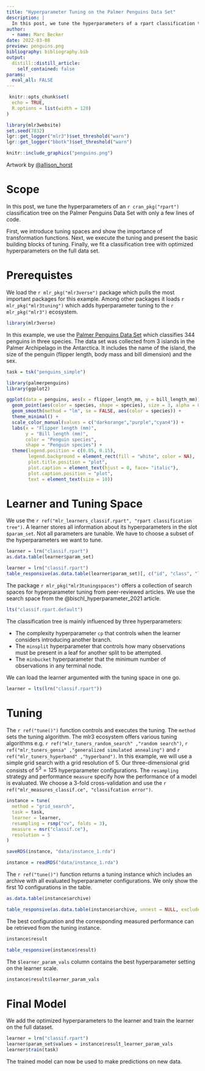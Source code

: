 ```yaml
---
title: "Hyperparameter Tuning on the Palmer Penguins Data Set"
description: |
  In this post, we tune the hyperparameters of a rpart classification tree on the Palmer Penguins data set with only a few lines of code.
author:
  - name: Marc Becker
date: 2022-03-08
preview: penguins.png
bibliography: bibliography.bib
output:
  distill::distill_article:
    self_contained: false
params:
  eval_all: FALSE
---
```


```r
 knitr::opts_chunk$set(
  echo = TRUE,
  R.options = list(width = 120)
)

library(mlr3website)
set.seed(7832)
lgr::get_logger("mlr3")$set_threshold("warn")
lgr::get_logger("bbotk")$set_threshold("warn")
```


```r
knitr::include_graphics("penguins.png")
```

<div class="l-body-outset">
<div class="figure">
<p class="caption">Artwork by [\@allison_horst](https://github.com/allisonhorst)</p>
</div>
</div>

# Scope

In this post, we tune the hyperparameters of an `r cran_pkg("rpart")` classification tree on the Palmer Penguins Data Set with only a few lines of code.

First, we introduce tuning spaces and show the importance of transformation functions.
Next, we execute the tuning and present the basic building blocks of tuning.
Finally, we fit a classification tree with optimized hyperparameters on the full data set.

# Prerequistes

We load the `r mlr_pkg("mlr3verse")` package which pulls the most important packages for this example.
Among other packages it loads `r mlr_pkg("mlr3tuning")` which adds hyperparameter tuning to the `r mlr_pkg("mlr3")` ecosystem.

```r
library(mlr3verse)
```

In this example, we use the [Palmer Penguins Data Set](https://mlr3.mlr-org.com/reference/mlr_tasks_penguins.html) which classifies 344 penguins in three species.
The data set was collected from 3 islands in the Palmer Archipelago in the Antarctica.
It includes the name of the island, the size of the penguin (flipper length, body mass and bill dimension) and the sex.

```r
task = tsk("penguins_simple")
```

```r
library(palmerpenguins)
library(ggplot2)

ggplot(data = penguins, aes(x = flipper_length_mm, y = bill_length_mm)) +
  geom_point(aes(color = species, shape = species), size = 3, alpha = 0.8) +
  geom_smooth(method = "lm", se = FALSE, aes(color = species)) +
  theme_minimal() +
  scale_color_manual(values = c("darkorange","purple","cyan4")) +
  labs(x = "Flipper length (mm)",
       y = "Bill length (mm)",
       color = "Penguin species",
       shape = "Penguin species") +
  theme(legend.position = c(0.85, 0.15),
        legend.background = element_rect(fill = "white", color = NA),
        plot.title.position = "plot",
        plot.caption = element_text(hjust = 0, face= "italic"),
        plot.caption.position = "plot",
        text = element_text(size = 10))
```

# Learner and Tuning Space

We use the `r ref("mlr_learners_classif.rpart", "rpart classification tree")`.
A learner stores all information about its hyperparameters in the slot `$param_set`.
Not all parameters are tunable.
We have to choose a subset of the hyperparameters we want to tune.

```r
learner = lrn("classif.rpart")
as.data.table(learner$param_set)
```

```r
learner = lrn("classif.rpart")
table_responsive(as.data.table(learner$param_set)[, c("id", "class", "lower", "upper", "nlevels"), with = FALSE])
```

The package `r mlr_pkg("mlr3tuningspaces")` offers a collection of search spaces for hyperparameter tuning from peer-reviewed articles.
We use the search space from the @bischl_hyperparameter_2021 article.

```r
lts("classif.rpart.default")
```

The classification tree is mainly influenced by three hyperparameters:

* The complexity hyperparameter `cp` that controls when the learner considers introducing another branch.
* The `minsplit` hyperparameter that controls how many observations must be present in a leaf for another split to be attempted.
* The `minbucket` hyperparameter that the minimum number of observations in any terminal node.

We can load the learner argumented with the tuning space in one go.

```r
learner = lts(lrn("classif.rpart"))
```

# Tuning

The `r ref("tune()")` function controls and executes the tuning.
The `method` sets the tuning algorithm.
The mlr3 ecosystem offers various tuning algorithms e.g. `r ref("mlr_tuners_random_search" ,"random search")`, `r ref("mlr_tuners_gensa" ,"generalized simulated annealing")` and `r ref("mlr_tuners_hyperband" ,"hyperband")`.
In this example, we will use a simple grid search with a grid resolution of 5.
Our three-dimensional grid consists of $5^3 = 125$ hyperparameter configurations.
The `resampling` strategy and performance `measure` specify how the performance of a model is evaluated.
We choose a 3-fold cross-validation and use the `r ref("mlr_measures_classif.ce", "classifcation error")`.

```r
instance = tune(
  method = "grid_search",
  task = task,
  learner = learner,
  resampling = rsmp("cv", folds = 3),
  measure = msr("classif.ce"),
  resolution = 5
)
```

```r
saveRDS(instance, "data/instance_1.rda")
```

```r
instance = readRDS("data/instance_1.rda")
```

The `r ref("tune()")` function returns a tuning instance which includes an archive with all evaluated hyperparameter configurations.
We only show the first 10 configurations in the table.

```r
as.data.table(instance$archive)
```

```r
table_responsive(as.data.table(instance$archive, unnest = NULL, exclude_columns = c("x_domain", "timestamp", "resample_result", "uhash"))[1:10, ])
```

The best configuration and the corresponding measured performance can be retrieved from the tuning instance.

```r
instance$result
```

```r
table_responsive(instance$result)
```

The `$learner_param_vals` column contains the best hyperparameter setting on the learner scale.

```r
instance$result$learner_param_vals
```

# Final Model

We add the optimized hyperparameters to the learner and train the learner on the full dataset.

```r
learner = lrn("classif.rpart")
learner$param_set$values = instance$result_learner_param_vals
learner$train(task)
```

The trained model can now be used to make predictions on new data.
